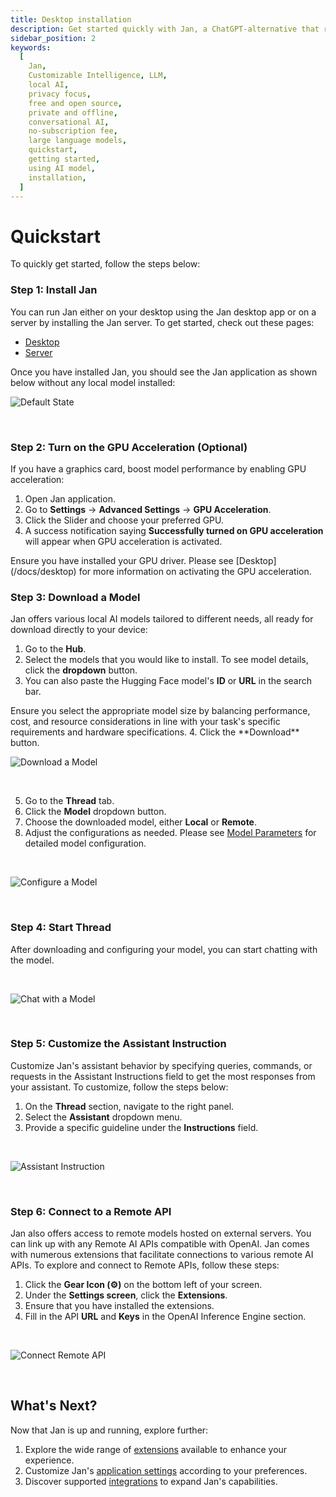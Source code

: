 ```yaml
---
title: Desktop installation
description: Get started quickly with Jan, a ChatGPT-alternative that runs on your own computer, with a local API server. Learn how to install Jan and select an AI model to start chatting.
sidebar_position: 2
keywords:
  [
    Jan,
    Customizable Intelligence, LLM,
    local AI,
    privacy focus,
    free and open source,
    private and offline,
    conversational AI,
    no-subscription fee,
    large language models,
    quickstart,
    getting started,
    using AI model,
    installation,
  ]
---
```



# Quickstart
To quickly get started, follow the steps below:
<Steps>

### Step 1: Install Jan
You can run Jan either on your desktop using the Jan desktop app or on a server by installing the Jan server. To get started, check out these pages:
- [Desktop](/docs/desktop)
- [Server](/docs/server)

Once you have installed Jan, you should see the Jan application as shown below without any local model installed:
<br/>

![Default State](./_assets/models.gif)

<br/>

### Step 2: Turn on the GPU Acceleration (Optional)
If you have a graphics card, boost model performance by enabling GPU acceleration:
1. Open Jan application.
2. Go to **Settings** -> **Advanced Settings** -> **GPU Acceleration**.
3. Click the Slider and choose your preferred GPU.
3. A success notification saying **Successfully turned on GPU acceleration** will appear when GPU acceleration is activated.
<Callout type="info">
Ensure you have installed your GPU driver. Please see [Desktop](/docs/desktop) for more information on activating the GPU acceleration.
</Callout>

### Step 3: Download a Model

Jan offers various local AI models tailored to different needs, all ready for download directly to your device:

1. Go to the **Hub**.
2. Select the models that you would like to install. To see model details, click the **dropdown** button.
3. You can also paste the Hugging Face model's **ID** or **URL** in the search bar.
<Callout type="info">
Ensure you select the appropriate model size by balancing performance, cost, and resource considerations in line with your task's specific requirements and hardware specifications.
</Callout>
4. Click the **Download** button.
<br/>

![Download a Model](./_assets/download-model.gif)

<br/>

5. Go to the **Thread** tab.
6. Click the **Model** dropdown button.
7. Choose the downloaded model, either **Local** or **Remote**.
8. Adjust the configurations as needed.
   <Callout type="info">
    Please see [Model Parameters](/docs/models#model-parameters) for detailed model configuration.
   </Callout>

<br/>

![Configure a Model](./_assets/configure.gif)

<br/>

### Step 4: Start Thread

After downloading and configuring your model, you can start chatting with the model.

<br/>

![Chat with a Model](./_assets/model.gif)

<br/>

### Step 5: Customize the Assistant Instruction
Customize Jan's assistant behavior by specifying queries, commands, or requests in the Assistant Instructions field to get the most responses from your assistant. To customize, follow the steps below:
1. On the **Thread** section, navigate to the right panel.
2. Select the **Assistant** dropdown menu.
3. Provide a specific guideline under the **Instructions** field.
<br/>

![Assistant Instruction](./_assets/instructions.gif)

<br/>

### Step 6: Connect to a Remote API
Jan also offers access to remote models hosted on external servers. You can link up with any Remote AI APIs compatible with OpenAI. Jan comes with numerous extensions that facilitate connections to various remote AI APIs. To explore and connect to Remote APIs, follow these steps:
1. Click the **Gear Icon (⚙️)** on the bottom left of your screen.
2. Under the **Settings screen**, click the **Extensions**.
3. Ensure that you have installed the extensions.
4. Fill in the API **URL** and **Keys** in the OpenAI Inference Engine section.

<br/>

![Connect Remote API](./_assets/server-openai.gif)

<br/>
</Steps>

## What's Next?
Now that Jan is up and running, explore further:
1. Explore the wide range of [extensions](/docs/extensions) available to enhance your experience.
2. Customize Jan's [application settings](/docs/settings) according to your preferences.
3. Discover supported [integrations](/integrations) to expand Jan's capabilities.